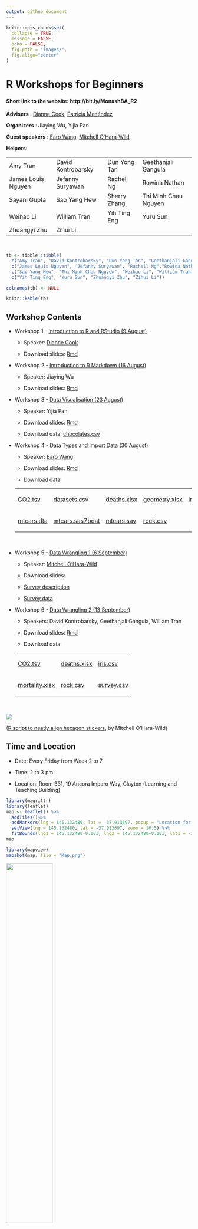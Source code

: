 ```yaml
---
output: github_document
---
```


```r
knitr::opts_chunk$set(
  collapse = TRUE,
  message = FALSE,
  echo = FALSE,
  fig.path = "images/",
  fig.align="center"
)
```

# R Workshops for Beginners

#### Short link to the website: http://bit.ly/MonashBA_R2

**Advisers** : [Dianne Cook](http://dicook.org), [Patricia Menéndez](https://research.monash.edu/en/persons/patricia-menendez-galvan)

**Organizers** : Jiaying Wu, Yijia Pan

**Guest speakers** : [Earo Wang](https://earo.me), [Mitchell O'Hara-Wild](https://www.mitchelloharawild.com)

**Helpers:** 

<table>
<tr>
    <td>Amy Tran</td>
    <td>David Kontrobarsky</td>
    <td>Dun Yong Tan</td>
    <td>Geethanjali Gangula</td>
</tr>
<tr>
    <td>James Louis Nguyen</td>
    <td>Jefanny Suryawan</td>
    <td>Rachell Ng</td>
    <td>Rowina Nathan</td>
</tr>
<tr>
    <td>Sayani Gupta</td>
    <td>Sao Yang Hew</td>
    <td>Sherry Zhang</td>
    <td>Thi Minh Chau Nguyen</td>
</tr>
<tr>
    <td>Weihao Li</td>
    <td>William Tran</td>
    <td>Yih Ting Eng</td>
    <td>Yuru Sun</td>
</tr>
<tr>
    <td>Zhuangyi Zhu</td>
    <td>Zihui Li</td>
    <td></td>
    <td></td>
</tr>
</table>
<br>

```r
tb <- tibble::tibble(
  c("Amy Tran", "David Kontrobarsky", "Dun Yong Tan", "Geethanjali Gangula"),
  c("James Louis Nguyen", "Jefanny Suryawan", "Rachell Ng","Rowina Nathan"),
  c("Sao Yang Hew", "Thi Minh Chau Nguyen", "Weihao Li", "William Tran"),
  c("Yih Ting Eng", "Yuru Sun", "Zhuangyi Zhu", "Zihui Li"))

colnames(tb) <- NULL

knitr::kable(tb)
```


## Workshop Contents

* Workshop 1 - [Introduction to R and RStudio (9 August)](https://ebsmonash.shinyapps.io/workshop1_intro/)
     
     * Speaker: [Dianne Cook](http://dicook.org)
     
     * Download slides: <a href="workshop1/workshop1_intro.Rmd" download="workshop1_intro.Rmd">Rmd</a>

* Workshop 2 - [Introduction to R Markdown (16 August)](https://ebsmonash.shinyapps.io/workshop2_rmarkdown/)
     
     * Speaker: Jiaying Wu
     
     * Download slides: <a href="workshop2/workshop2_rmarkdown.Rmd" download="workshop2_rmarkdown.Rmd">Rmd</a>

* Workshop 3 - [Data Visualisation (23 August)](https://ebsmonash.shinyapps.io/workshop3_datavisualisation/)

     * Speaker: Yijia Pan
     
     * Download slides: <a href="workshop3/workshop3_datavisualisation.Rmd" download="workshop3_datavisualisation.Rmd">Rmd</a>
     
     * Download data: <a href="workshop3/data/chocolates.csv" download="chocolates.csv">chocolates.csv</a>

* Workshop 4 - [Data Types and Import Data (30 August)](https://ebsmonash.shinyapps.io/workshop4_datatype/)

     * Speaker: [Earo Wang](https://earo.me)
     
     * Download slides: <a href="workshop4/workshop4_datatype.Rmd" download="workshop4_datatype.Rmd">Rmd</a>
     
     * Download data: 
     
     <table>
     <tr>
     <td><a href="workshop4/data/CO2.tsv" download="CO2.tsv">CO2.tsv</a></td>
     <td><a href="workshop4/data/datasets.csv" download="datasets.csv">datasets.csv</a></td>
     <td><a href="workshop4/data/deaths.xlsx" download="deaths.xlsx">deaths.xlsx</a></td>
     <td><a href="workshop4/data/geometry.xlsx" download="geometry.xlsx">geometry.xlsx</a></td>
     <td><a href="workshop4/data/iris.csv" download="iris.csv">iris.csv</a></td>
     </tr>
     <tr>
     <td><a href="workshop4/data/mtcars.dta" download="mtcars.dta">mtcars.dta</a></td>
     <td><a href="workshop4/data/mtcars.sas7bdat" download="mtcars.sas7bdat">mtcars.sas7bdat</a></td>
     <td><a href="workshop4/data/mtcars.sav" download="mtcars.sav">mtcars.sav</a></td>
     <td><a href="workshop4/data/rock.csv" download="rock.csv">rock.csv</a></td>
     <td></td>
     </tr>
     </table>
<br>

* Workshop 5 - [Data Wrangling 1 (6 September)](https://ebsmonash.shinyapps.io/workshop5_datawrangling/)

     * Speaker: [Mitchell O'Hara-Wild](https://www.mitchelloharawild.com)
     
     * Download slides: <a href="workshop5/workshop5_datawrangling.Rmd" download="workshop5_datawrangling.Rmd"></a>
     
     * <a href="workshop5/data/survey_description.pdf" download="survey_description.pdf">Survey description</a>
     
     * <a href="workshop5/data/survey_data.csv" download="survey_data.csv">Survey data</a>

* Workshop 6 - [Data Wrangling 2 (13 September)](https://ebsmonash.shinyapps.io/workshop6_missingdata/)

     * Speakers: David Kontrobarsky, Geethanjali Gangula, William Tran
     
     * Download slides: <a href="workshop6/workshop6_missingdata.Rmd" download="workshop6_missingdata.Rmd">Rmd</a>
     
     * Download data: 
     
     <table>
     <tr>
     <td><a href="workshop6/data/CO2.tsv" download="CO2.tsv">CO2.tsv</a></td>
     <td><a href="workshop6/data/deaths.xlsx" download="deaths.xlsx">deaths.xlsx</a></td>
     <td><a href="workshop6/data/iris.csv" download="iris.csv">iris.csv</a></td>
     </tr>
     <tr>
     <td><a href="workshop6/data/mortality.xlsx" download="mortality.xlsx">mortality.xlsx</a></td>
     <td><a href="workshop6/data/rock.csv" download="rock.csv">rock.csv</a></td>
     <td><a href="workshop6/data/survey.csv" download="survey.csv">survey.csv</a></td>
     </tr>
     </table>
<br>

![](images/Hexwall.png)

([R script to neatly align hexagon stickers](https://github.com/mitchelloharawild/hexwall), by Mitchell O'Hara-Wild)

## Time and Location

* Date: Every Friday from Week 2 to 7

* Time: 2 to 3 pm

* Location: Room 331, 19 Ancora Imparo Way, Clayton (Learning and Teaching Building)   

```r
library(magrittr)
library(leaflet)
map <- leaflet() %>%
  addTiles()%>%
  addMarkers(lng = 145.132480, lat = -37.913697, popup = "Location for R Workshops") %>%
  setView(lng = 145.132480, lat = -37.913697, zoom = 16.5) %>%
  fitBounds(lng1 = 145.132480-0.003, lng2 = 145.132480+0.003, lat1 = -37.913697-0.001, lat2 = -37.913697+0.001)
map
```

```r
library(mapview)
mapshot(map, file = "Map.png")
```

![](images/Leaflet_location.png){width="50%" height="50%"}


## Resources

#### Online Books

- [R for Data Science](https://r4ds.had.co.nz/)

- [R Programming for Data Science](https://bookdown.org/rdpeng/rprogdatascience/)

- [Advanced R](https://adv-r.hadley.nz/)

- [R Markdown: The Definitive Guide](https://bookdown.org/yihui/rmarkdown/)

- [Fundamentals of Data Visualization](https://serialmentor.com/dataviz/)

- [Data Visualization: A practical introduction](https://socviz.co)

- [ggplot2: Elegant Graphics for Data Analysis](https://ggplot2-book.org)

#### RStudio Resources

- [RStudio Cheatsheets](https://www.rstudio.com/resources/cheatsheets/)

- [Data Science Essntials](https://resources.rstudio.com/the-essentials-of-data-science)

- [RStudio webinars](https://github.com/rstudio/webinars)

- [RStudio community](https://community.rstudio.com)

- [R Markdown form R Studio](https://rmarkdown.rstudio.com/lesson-1.html)


#### Other Resources

- [useR! 2018 beginners tutorial: RCurious](https://www.youtube.com/watch?v=AmqxVDlfKQY)

- [R Markdown form R Studio](https://rmarkdown.rstudio.com/lesson-1.html)

- [R-bloggers](https://www.r-bloggers.com)


## Installation

**Please install R and RStudio before you attend the workshop**.

* [Install R](https://cran.csiro.au)

* [Install RStudio](https://www.rstudio.com/products/rstudio/download/)


## Sign up

**Scan** the QR code to sign up:

![](images/Signup_QRcode.png){width="40%" height="40%"}

Or **click** this [**link**](https://docs.google.com/forms/d/1umPW5ooUfOoKhLB-5ehamH9tKTphBEtyc5G6EXfYpN8/viewform?edit_requested=true).


## Poster for R Workshops

![](images/poster_black.png)

